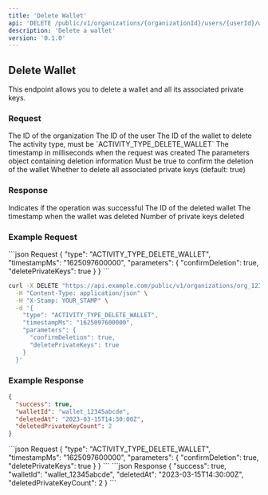 ```yaml
---
title: 'Delete Wallet'
api: 'DELETE /public/v1/organizations/{organizationId}/users/{userId}/wallets/{walletId}'
description: 'Delete a wallet'
version: '0.1.0'
---
```


## Delete Wallet

This endpoint allows you to delete a wallet and all its associated private keys.

### Request

<ParamField path="organizationId" type="string" required>
  The ID of the organization
</ParamField>

<ParamField path="userId" type="string" required>
  The ID of the user
</ParamField>

<ParamField path="walletId" type="string" required>
  The ID of the wallet to delete
</ParamField>

<ParamField body="type" type="string" required>
  The activity type, must be `ACTIVITY_TYPE_DELETE_WALLET`
</ParamField>

<ParamField body="timestampMs" type="string" required>
  The timestamp in milliseconds when the request was created
</ParamField>

<ParamField body="parameters" type="object" required>
  The parameters object containing deletion information
</ParamField>

<ParamField body="parameters.confirmDeletion" type="boolean" required>
  Must be true to confirm the deletion of the wallet
</ParamField>

<ParamField body="parameters.deletePrivateKeys" type="boolean">
  Whether to delete all associated private keys (default: true)
</ParamField>

### Response

<ResponseField name="success" type="boolean">
  Indicates if the operation was successful
</ResponseField>

<ResponseField name="walletId" type="string">
  The ID of the deleted wallet
</ResponseField>

<ResponseField name="deletedAt" type="string">
  The timestamp when the wallet was deleted
</ResponseField>

<ResponseField name="deletedPrivateKeyCount" type="number">
  Number of private keys deleted
</ResponseField>

### Example Request

<CodeGroup>
```json Request
{
  "type": "ACTIVITY_TYPE_DELETE_WALLET",
  "timestampMs": "1625097600000",
  "parameters": {
    "confirmDeletion": true,
    "deletePrivateKeys": true
  }
}
```

```bash cURL
curl -X DELETE "https://api.example.com/public/v1/organizations/org_12345abcde/users/user_67890fghij/wallets/wallet_12345abcde" \
  -H "Content-Type: application/json" \
  -H "X-Stamp: YOUR_STAMP" \
  -d '{
    "type": "ACTIVITY_TYPE_DELETE_WALLET",
    "timestampMs": "1625097600000",
    "parameters": {
      "confirmDeletion": true,
      "deletePrivateKeys": true
    }
  }'
```
</CodeGroup>

### Example Response

```json
{
  "success": true,
  "walletId": "wallet_12345abcde",
  "deletedAt": "2023-03-15T14:30:00Z",
  "deletedPrivateKeyCount": 2
}
```

<RequestExample>
```json Request
{
  "type": "ACTIVITY_TYPE_DELETE_WALLET",
  "timestampMs": "1625097600000",
  "parameters": {
    "confirmDeletion": true,
    "deletePrivateKeys": true
  }
}
```
</RequestExample>

<ResponseExample>
```json Response
{
  "success": true,
  "walletId": "wallet_12345abcde",
  "deletedAt": "2023-03-15T14:30:00Z",
  "deletedPrivateKeyCount": 2
}
```
</ResponseExample>
